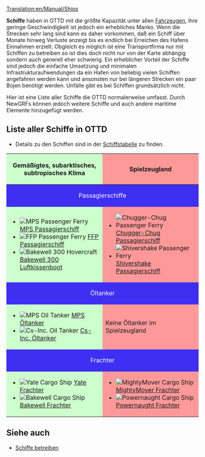 [[Translation:en/Manual/Ships]]
{{de/Inhaltsverzeichnis}}

{{en/Todo|Einige Links müssen noch übersetzt werden}}


'''Schiffe''' haben in OTTD mit die größte Kapazität unter allen [[de/Manual/Fahrzeuge|Fahrzeugen]], ihre geringe Geschwindigkeit ist jedoch ein erhebliches Manko. Wenn die Strecken sehr lang sind kann es daher vorkommen, daß ein Schiff über Monate hinweg Verluste anzeigt bis es endlich bei Erreichen des Hafens Einnahmen erzielt. Obgleich es möglich ist eine Transportfirma nur mit Schiffen zu betreiben so ist dies doch nicht nur von der Karte abhängig sondern auch generell eher schwierig. 
Ein erheblicher Vorteil der Schiffe sind jedoch die einfache Umsetzung und minimalen Infrastrukturaufwendungen da ein Hafen von beliebig vielen Schiffen angefahren werden kann und ansonsten nur bei längeren Strecken ein paar Bojen benötigt werden. Unfälle gibt es bei Schiffen grundsätzlich nicht.

Hier ist eine Liste aller Schiffe die OTTD normalerweise umfasst. Durch NewGRFs können jedoch weitere Schiffe und auch andere maritime Elemente hinzugefügt werden.

==Liste aller Schiffe in OTTD==
* Details zu den Schiffen sind in der [[en/Manual/Base Set/Ships/Ship Comparison#ship-comparison-table|Schiffstabelle]] zu finden.

{|border="1" cellspacing="2" cellpadding="3" rules="all" style="margin:1em 1em 1em 0; border:solid 1px #AAAAAA;"
!width="50%" style="background: #ccffcc" | Gemäßigtes, subarktisches, subtropisches Klima
!width="50%" style="background: #ff9999" | Spielzeugland
|-
! colspan="2" style="background: #3e2ff3; color:white" align="center" | Passagierschiffe
|-
| style="background: #ccffcc" |
*[[File:en/Manual/Base Set/Ships/Ferry.png|MPS Passenger Ferry]] [[en/Manual/Base Set/Ships/MPS Passenger Ferry|MPS Passagierschiff]]
*[[File:en/Manual/Base Set/Ships/Ferry.png|FFP Passenger Ferry]] [[en/Manual/Base Set/Ships/FFP Passenger Ferry|FFP Passagierschiff]]
*[[File:en/Manual/Base Set/Ships/Hovercraft.png|Bakewell 300 Hovercraft]] [[en/Manual/Base Set/Ships/Bakewell 300 Hovercraft|Bakewell 300 Luftkissenboot]]
| style="background: #ff9999" |
*[[File:en/Manual/Base Set/Ships/Toylandpassengership.png|Chugger-Chug Passenger Ferry]] [[en/Manual/Base Set/Ships/Chugger-Chug Passenger Ferry|Chugger-Chug Passagierschiff]]
*[[File:en/Manual/Base Set/Ships/Toylandpassengership.png|Shivershake Passenger Ferry]] [[en/Manual/Base Set/Ships/Shivershake Passenger Ferry|Shivershake Passagierschiff]]
|-
! colspan="2" style="background: #3e2ff3; color:white" align="center" | Öltanker
|-
| style="background: #ccffcc" |
*[[File:en/Manual/Base Set/Ships/OilTanker.png|MPS Oil Tanker]] [[en/Manual/Base Set/Ships/MPS Oil Tanker|MPS Öltanker]]
*[[File:en/Manual/Base Set/Ships/OilTanker.png|Cs-Inc. Oil Tanker]] [[en/Manual/Base Set/Ships/Cs-Inc. Oil Tanker|Cs-Inc. Öltanker]]
| style="background: #ff9999" | Keine Öltanker im Spielzeugland
|-
! colspan="2" style="background: #3e2ff3; color:white" align="center" | Frachter
|-
| style="background: #ccffcc" |
*[[File:en/Manual/Base Set/Ships/CargoShip.png|Yate Cargo Ship]] [[en/Manual/Base Set/Ships/Yate Cargo Ship|Yate Frachter]]
*[[File:en/Manual/Base Set/Ships/CargoShip.png|Bakewell Cargo Ship]] [[en/Manual/Base Set/Ships/Bakewell Cargo Ship|Bakewell Frachter]]
| style="background: #ff9999" |
*[[File:en/Manual/Base Set/Ships/Toylandcargoship.png|MightyMover Cargo Ship]] [[en/Manual/Base Set/Ships/MightyMover Cargo Ship|MightyMover Frachter]]
*[[File:en/Manual/Base Set/Ships/Toylandcargoship.png|Powernaught Cargo Ship]] [[en/Manual/Base Set/Ships/Powernaught Cargo Ship|Powernaught Frachter]]
|}

==Siehe auch==
*[[de/Manual/Wasserwegebau#schiffe-betreiben|Schiffe betreiben]]